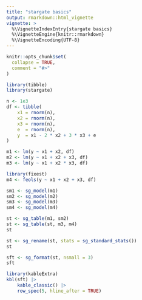 ```yaml
---
title: "stargate basics"
output: rmarkdown::html_vignette
vignette: >
  %\VignetteIndexEntry{stargate basics}
  %\VignetteEngine{knitr::rmarkdown}
  %\VignetteEncoding{UTF-8}
---
```


```r
knitr::opts_chunk$set(
  collapse = TRUE,
  comment = "#>"
)
```

```r
library(tibble)
library(stargate)
```


```r
n <- 1e3
df <- tibble(
    x1 = rnorm(n),
    x2 = rnorm(n),
    x3 = rnorm(n),
    e  = rnorm(n),
    y  = x1 - 2 * x2 + 3 * x3 + e
)

m1 <- lm(y ~ x1 + x2, df)
m2 <- lm(y ~ x1 + x2 + x3, df)
m3 <- lm(y ~ x1 + x2 * x3, df)

library(fixest)
m4 <- feols(y ~ x1 + x2 + x3, df)
```


```r
sm1 <- sg_model(m1)
sm2 <- sg_model(m2)
sm3 <- sg_model(m3)
sm4 <- sg_model(m4)
```


```r
st <- sg_table(m1, sm2)
st <- sg_table(st, m3, m4)
st
```


```r
st <- sg_rename(st, stats = sg_standard_stats())
st
```


```r
sft <- sg_format(st, nsmall = 3)
sft
```


```r
library(kableExtra)
kbl(sft) |> 
    kable_classic() |> 
    row_spec(5, hline_after = TRUE)
```

